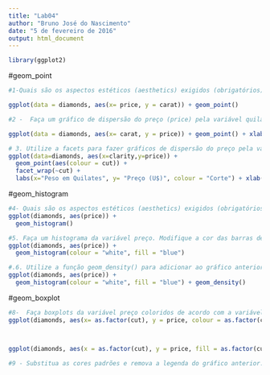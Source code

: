 ```yaml
---
title: "Lab04"
author: "Bruno José do Nascimento"
date: "5 de fevereiro de 2016"
output: html_document
---
```


```r
library(ggplot2)

```
#geom_point
```r

#1-Quais são os aspectos estéticos (aesthetics) exigidos (obrigatórios) da função geom_point()?

ggplot(data = diamonds, aes(x= price, y = carat)) + geom_point()

#2 -  Faça um gráfico de dispersão do preço (price) pela variável quilates (carat). Utilize as funções xlab() e ylab() para trocar os labels dos eixos x e y, respectivamente.

ggplot(data = diamonds, aes(x= carat, y = price)) + geom_point() + xlab("Peso em Quilates") + ylab("Preço (U$)")

# 3. Utilize a facets para fazer gráficos de dispersão do preço pela variável quilate (o mesmo gráfico do exercício 1) para cada nível da variável claridade (clarity).
ggplot(data=diamonds, aes(x=clarity,y=price)) +
  geom_point(aes(colour = cut)) +
  facet_wrap(~cut) +
  labs(x="Peso em Quilates", y= "Preço (U$)", colour = "Corte") + xlab("Claridade") + ylab("Preço em U$")
```

#geom_histogram

```r
#4- Quais são os aspectos estéticos (aesthetics) exigidos (obrigatórios) da função geom_histogram()?
ggplot(diamonds, aes(price)) +
  geom_histogram()

#5. Faça um histograma da variável preço. Modifique a cor das barras de forma que elas não pareçam grudadas umas nas outras.
ggplot(diamonds, aes(price)) + 
  geom_histogram(colour = "white", fill = "blue")

#.6. Utilize a função geom_density() para adicionar ao gráfico anterior uma estimativa suavizada da densidade.
ggplot(diamonds, aes(price)) + 
  geom_histogram(colour = "white", fill = "blue") + geom_density()

```

#geom_boxplot

```r

#8-  Faça boxplots da variável preço coloridos de acordo com a variável corte (cut).
ggplot(diamonds, aes(x= as.factor(cut), y = price, colour = as.factor(cut))) + geom_boxplot()



ggplot(diamonds, aes(x = as.factor(cut), y = price, fill = as.factor(cut))) + geom_boxplot()

#9 - Substitua as cores padrões e remova a legenda do gráfico anterior. (Dica: use a função scale_color_manual)

```

